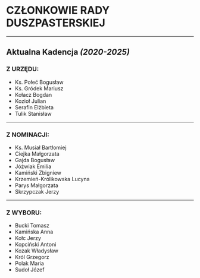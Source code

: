 # CZŁONKOWIE RADY DUSZPASTERSKIEJ

---

## Aktualna Kadencja _(2020-2025)_

### Z URZĘDU:

- Ks. Połeć Bogusław
- Ks. Gródek Mariusz
- Kołacz Bogdan
- Kozioł Julian
- Serafin Elżbieta
- Tulik Stanisław

---

### Z NOMINACJI:

- Ks. Musiał Bartłomiej
- Ciejka Małgorzata
- Gajda Bogusław
- Jóźwiak Emilia
- Kamiński Zbigniew
- Krzemień-Królikowska Lucyna
- Parys Małgorzata
- Skrzypczak Jerzy

---

### Z WYBORU:

- Bucki Tomasz
- Kamińska Anna
- Kołc Jerzy
- Kopciński Antoni
- Kozak Władysław
- Król Grzegorz
- Polak Maria
- Sudoł Józef
